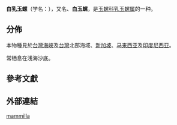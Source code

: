 {{Speciesbox
 | image = Naturalis Biodiversity Center - ZMA.MOLL.342203 - Polinices mammilla (Linnaeus, 1758) - Naticidae - Mollusc shell.jpeg
 | taxon = Polinices mammilla
 | authority = (Linnaeus, 1758)
 | synonyms_ref = {{r|shell_646}}
 | synonyms =
* ''Polinices tumidus'' {{small|(Swainson)}}{{r|shell_6380}}
}}

'''白乳玉螺'''{{r|shell_6380}}（学名：''{{lang|la|Polinices mammilla}}''），又名{{cn|[[梨形乳玉螺|梨形乳玉螺]] ''[[Polinices_mammilla|Polinices mammilla]]'' {{small|(Linnaeus, 1758)}}{{r|zgdwz|page1=157}} |time=2018-04-28}}、'''白玉螺'''{{r|shell_646}}，是[[玉螺科|玉螺科]][[乳玉螺属|乳玉螺属]]的一种。

==分佈==
本物種見於[[台灣海峽|台灣海峽]]及[[台灣|台灣]]北部海域{{r| shell_646|shelldoc_100282}}、[[新加坡|新加坡]]、[[马来西亚|马来西亚]]及[[印度尼西亚|印度尼西亚]]{{r|shell_6380}}。

常栖息在浅海沙底{{r|shell_646|shell_6380| shelldoc_100282}}。

==參考文獻==
{{reflist|refs=
<ref name="shell_646">{{cite web
 |url=http://shell.sinica.edu.tw/chinese/shellbase_detail.php?science_no=646
 |title=国际贝库：白玉螺
 |publisher=台湾贝类资料库
 |access-date=2018-04-28
 |language=zh-hant
 |archive-date=2016-03-04
 |archive-url=https://web.archive.org/web/20160304104134/http://shell.sinica.edu.tw/chinese/shellbase_detail.php?science_no=646
 |dead-url=no
 }}</ref>
<ref name="shell_6380">{{cite web
 |url=http://shell.sinica.edu.tw/chinese/shellbase_detail.php?science_no=6380
 |title=国际贝库：白乳玉螺
 |publisher=台湾贝类资料库
 |access-date=2009-08-11
 |archive-date=2016-03-04
 |archive-url=https://web.archive.org/web/20160304104403/http://shell.sinica.edu.tw/chinese/shellbase_detail.php?science_no=6380
 |dead-url=no
 }}</ref>
<ref name="shelldoc_100282">{{shelldoc_100282}}</ref>
}}

==外部連結==
{{Taxonbar}}
[[Category:乳玉螺屬|mammilla]]
{{Mollusc-stub}}